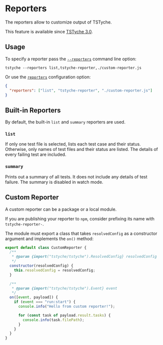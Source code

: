 
# Reporters

The reporters allow to customize output of TSTyche.

<Note>

This feature is available since [TSTyche 3.0](../releases/tstyche-3.mdx).

</Note>

## Usage

To specify a reporter pass the [`--reporters`](../reference/command-line.mdx#reporters) command line option:

```shell
tstyche --reporters list,tstyche-reporter,./custom-reporter.js
```

Or use the [`reporters`](../reference/config-file.mdx#reporters) configuration option:

```json
{
  "reporters": ["list", "tstyche-reporter", "./custom-reporter.js"]
}
```

## Built-in Reporters

By default, the built-in `list` and `summary` reporters are used.

### `list`

If only one test file is selected, lists each test case and their status. Otherwise, only names of test files and their status are listed. The details of every failing test are included.

### `summary`

Prints out a summary of all tests. It does not include any details of test failure. The summary is disabled in watch mode.

## Custom Reporter

A custom reporter can be a package or a local module.

<Tip>

If you are publishing your reporter to `npm`, consider prefixing its name with `tstyche-reporter-`.

</Tip>

The module must export a class that takes `resolvedConfig` as a constructor argument and implements the `on()` method:

```js
export default class CustomReporter {
  /**
   * @param {import("tstyche/tstyche").ResolvedConfig} resolvedConfig
   */
  constructor(resolvedConfig) {
    this.resolvedConfig = resolvedConfig;
  }

  /**
   * @param {import("tstyche/tstyche").Event} event
   */
  on([event, payload]) {
    if (event === "run:start") {
      console.info("Hello from custom reporter!");

      for (const task of payload.result.tasks) {
        console.info(task.filePath);
      }
    }
  }
}
```
